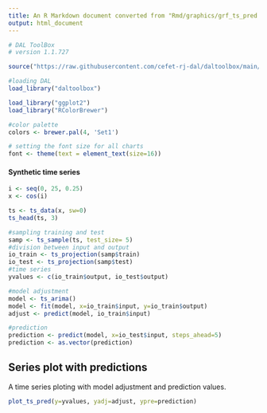 ```yaml
---
title: An R Markdown document converted from "Rmd/graphics/grf_ts_pred.ipynb"
output: html_document
---
```


```r
# DAL ToolBox
# version 1.1.727

source("https://raw.githubusercontent.com/cefet-rj-dal/daltoolbox/main/jupyter.R")

#loading DAL
load_library("daltoolbox") 
```

```r
load_library("ggplot2")
load_library("RColorBrewer")

#color palette
colors <- brewer.pal(4, 'Set1')

# setting the font size for all charts
font <- theme(text = element_text(size=16))
```

#### Synthetic time series

```r
i <- seq(0, 25, 0.25)
x <- cos(i)

ts <- ts_data(x, sw=0)
ts_head(ts, 3)
```

```r
#sampling training and test
samp <- ts_sample(ts, test_size= 5)
#division between input and output
io_train <- ts_projection(samp$train)
io_test <- ts_projection(samp$test)
#time series
yvalues <- c(io_train$output, io_test$output)

#model adjustment
model <- ts_arima()
model <- fit(model, x=io_train$input, y=io_train$output)
adjust <- predict(model, io_train$input)

#prediction
prediction <- predict(model, x=io_test$input, steps_ahead=5)
prediction <- as.vector(prediction)
```

## Series plot with predictions

A time series ploting with model adjustment and prediction values. 

```r
plot_ts_pred(y=yvalues, yadj=adjust, ypre=prediction)
```

